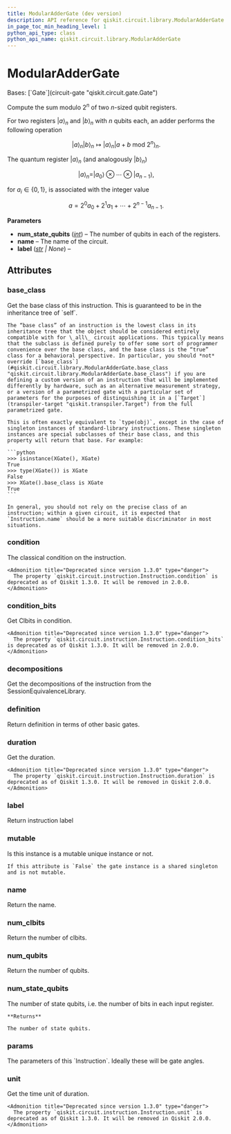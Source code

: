 ```yaml
---
title: ModularAdderGate (dev version)
description: API reference for qiskit.circuit.library.ModularAdderGate in the dev version of qiskit
in_page_toc_min_heading_level: 1
python_api_type: class
python_api_name: qiskit.circuit.library.ModularAdderGate
---
```


# ModularAdderGate

<Class id="qiskit.circuit.library.ModularAdderGate" isDedicatedPage={true} github="https://github.com/Qiskit/qiskit/tree/main/qiskit/circuit/library/arithmetic/adders/adder.py#L129-L181" signature="qiskit.circuit.library.ModularAdderGate(num_state_qubits, label=None)" modifiers="class">
  Bases: [`Gate`](circuit-gate "qiskit.circuit.gate.Gate")

  Compute the sum modulo $2^n$ of two $n$-sized qubit registers.

  For two registers $|a\rangle_n$ and $|b\rangle_n$ with $n$ qubits each, an adder performs the following operation

$$
|a\rangle_n |b\rangle_n \mapsto |a\rangle_n |a + b \text{ mod } 2^n\rangle_n.
$$

  The quantum register $|a\rangle_n$ (and analogously $|b\rangle_n$)

$$
|a\rangle_n = |a_0\rangle \otimes \cdots \otimes |a_{n - 1}\rangle,
$$

  for $a_i \in \{0, 1\}$, is associated with the integer value

$$
a = 2^{0}a_{0} + 2^{1}a_{1} + \cdots + 2^{n - 1}a_{n - 1}.
$$

  **Parameters**

  *   **num\_state\_qubits** ([*int*](https://docs.python.org/3/library/functions.html#int "(in Python v3.13)")) – The number of qubits in each of the registers.
  *   **name** – The name of the circuit.
  *   **label** ([*str*](https://docs.python.org/3/library/stdtypes.html#str "(in Python v3.13)") *| None*) –

  ## Attributes

  ### base\_class

  <Attribute id="qiskit.circuit.library.ModularAdderGate.base_class">
    Get the base class of this instruction. This is guaranteed to be in the inheritance tree of `self`.

    The “base class” of an instruction is the lowest class in its inheritance tree that the object should be considered entirely compatible with for \_all\_ circuit applications. This typically means that the subclass is defined purely to offer some sort of programmer convenience over the base class, and the base class is the “true” class for a behavioral perspective. In particular, you should *not* override [`base_class`](#qiskit.circuit.library.ModularAdderGate.base_class "qiskit.circuit.library.ModularAdderGate.base_class") if you are defining a custom version of an instruction that will be implemented differently by hardware, such as an alternative measurement strategy, or a version of a parametrized gate with a particular set of parameters for the purposes of distinguishing it in a [`Target`](transpiler-target "qiskit.transpiler.Target") from the full parametrized gate.

    This is often exactly equivalent to `type(obj)`, except in the case of singleton instances of standard-library instructions. These singleton instances are special subclasses of their base class, and this property will return that base. For example:

    ```python
    >>> isinstance(XGate(), XGate)
    True
    >>> type(XGate()) is XGate
    False
    >>> XGate().base_class is XGate
    True
    ```

    In general, you should not rely on the precise class of an instruction; within a given circuit, it is expected that `Instruction.name` should be a more suitable discriminator in most situations.
  </Attribute>

  ### condition

  <Attribute id="qiskit.circuit.library.ModularAdderGate.condition">
    The classical condition on the instruction.

    <Admonition title="Deprecated since version 1.3.0" type="danger">
      The property `qiskit.circuit.instruction.Instruction.condition` is deprecated as of Qiskit 1.3.0. It will be removed in 2.0.0.
    </Admonition>
  </Attribute>

  ### condition\_bits

  <Attribute id="qiskit.circuit.library.ModularAdderGate.condition_bits">
    Get Clbits in condition.

    <Admonition title="Deprecated since version 1.3.0" type="danger">
      The property `qiskit.circuit.instruction.Instruction.condition_bits` is deprecated as of Qiskit 1.3.0. It will be removed in 2.0.0.
    </Admonition>
  </Attribute>

  ### decompositions

  <Attribute id="qiskit.circuit.library.ModularAdderGate.decompositions">
    Get the decompositions of the instruction from the SessionEquivalenceLibrary.
  </Attribute>

  ### definition

  <Attribute id="qiskit.circuit.library.ModularAdderGate.definition">
    Return definition in terms of other basic gates.
  </Attribute>

  ### duration

  <Attribute id="qiskit.circuit.library.ModularAdderGate.duration">
    Get the duration.

    <Admonition title="Deprecated since version 1.3.0" type="danger">
      The property `qiskit.circuit.instruction.Instruction.duration` is deprecated as of Qiskit 1.3.0. It will be removed in Qiskit 2.0.0.
    </Admonition>
  </Attribute>

  ### label

  <Attribute id="qiskit.circuit.library.ModularAdderGate.label">
    Return instruction label
  </Attribute>

  ### mutable

  <Attribute id="qiskit.circuit.library.ModularAdderGate.mutable">
    Is this instance is a mutable unique instance or not.

    If this attribute is `False` the gate instance is a shared singleton and is not mutable.
  </Attribute>

  ### name

  <Attribute id="qiskit.circuit.library.ModularAdderGate.name">
    Return the name.
  </Attribute>

  ### num\_clbits

  <Attribute id="qiskit.circuit.library.ModularAdderGate.num_clbits">
    Return the number of clbits.
  </Attribute>

  ### num\_qubits

  <Attribute id="qiskit.circuit.library.ModularAdderGate.num_qubits">
    Return the number of qubits.
  </Attribute>

  ### num\_state\_qubits

  <Attribute id="qiskit.circuit.library.ModularAdderGate.num_state_qubits">
    The number of state qubits, i.e. the number of bits in each input register.

    **Returns**

    The number of state qubits.
  </Attribute>

  ### params

  <Attribute id="qiskit.circuit.library.ModularAdderGate.params">
    The parameters of this `Instruction`. Ideally these will be gate angles.
  </Attribute>

  ### unit

  <Attribute id="qiskit.circuit.library.ModularAdderGate.unit">
    Get the time unit of duration.

    <Admonition title="Deprecated since version 1.3.0" type="danger">
      The property `qiskit.circuit.instruction.Instruction.unit` is deprecated as of Qiskit 1.3.0. It will be removed in Qiskit 2.0.0.
    </Admonition>
  </Attribute>
</Class>


